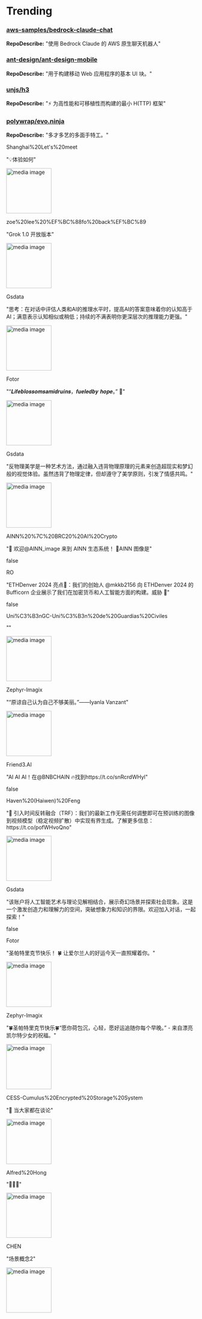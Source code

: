 
# Trending

### [aws-samples/bedrock-claude-chat](https://github.com/aws-samples/bedrock-claude-chat)
**RepoDescribe:** "使用 Bedrock Claude 的 AWS 原生聊天机器人"
  

### [ant-design/ant-design-mobile](https://github.com/ant-design/ant-design-mobile)
**RepoDescribe:** "用于构建移动 Web 应用程序的基本 UI 块。"
  

### [unjs/h3](https://github.com/unjs/h3)
**RepoDescribe:** "⚡️ 为高性能和可移植性而构建的最小 H(TTP) 框架"
  

### [polywrap/evo.ninja](https://github.com/polywrap/evo.ninja)
**RepoDescribe:** "多才多艺的多面手特工。"
  

<TwoColumnLayout>
  <div>
    <p>Shanghai%20Let's%20meet</p>
    <p>"💡体验如何"</p>
  </div>
  <img width="120" src="https://pbs.twimg.com/ext_tw_video_thumb/1769547955105640448/pu/img/hAdxUsNGrlZ_Rj5S.jpg" alt="media image" />
</TwoColumnLayout>
  

<TwoColumnLayout>
  <div>
    <p>zoe%20lee%20%EF%BC%88fo%20back%EF%BC%89</p>
    <p>"Grok 1.0 开放版本"</p>
  </div>
  <img width="120" src="https://pbs.twimg.com/media/GI7sK2abgAA_Lcy.png" alt="media image" />
</TwoColumnLayout>
  

<TwoColumnLayout>
  <div>
    <p>Gsdata</p>
    <p>"思考：在对话中评估人类和AI的推理水平时，提高AI的答案意味着你的认知高于AI；满意表示认知相似或稍低；持续的不满表明你更深层次的推理能力更强。"</p>
  </div>
  <img width="120" src="https://pbs.twimg.com/media/GI7ExnWWcAAgRkN.jpg" alt="media image" />
</TwoColumnLayout>
  

<TwoColumnLayout>
  <div>
    <p>Fotor</p>
    <p>"“𝑳𝒊𝒇𝒆𝒃𝒍𝒐𝒔𝒔𝒐𝒎𝒔𝒂𝒎𝒊𝒅𝒓𝒖𝒊𝒏𝒔，𝒇𝒖𝒆𝒍𝒆𝒅𝒃𝒚 𝒉𝒐𝒑𝒆。” 🌻"</p>
  </div>
  <img width="120" src="https://pbs.twimg.com/media/GI8lPpDWAAA6ijJ.jpg" alt="media image" />
</TwoColumnLayout>
  

<TwoColumnLayout>
  <div>
    <p>Gsdata</p>
    <p>"反物理美学是一种艺术方法，通过融入违背物理原理的元素来创造超现实和梦幻般的视觉体验。虽然违背了物理定律，但却遵守了美学原则，引发了情感共鸣。"</p>
  </div>
  <img width="120" src="https://pbs.twimg.com/media/GI74xuFXYAAhH5r.jpg" alt="media image" />
</TwoColumnLayout>
  

<TwoColumnLayout>
  <div>
    <p>AINN%20%7C%20BRC20%20AI%20Crypto</p>
    <p>"👏 欢迎@AINN_image 来到 AINN 生态系统！ 👏AINN 图像是"</p>
  </div>
  false
</TwoColumnLayout>
  

<TwoColumnLayout>
  <div>
    <p>RO</p>
    <p>"ETHDenver 2024 亮点🚀：我们的创始人 @mkkb2156 向 ETHDenver 2024 的 Bufficorn 企业展示了我们在加密货币和人工智能方面的构建。威胁 🧵"</p>
  </div>
  false
</TwoColumnLayout>
  

<TwoColumnLayout>
  <div>
    <p>Uni%C3%B3nGC-Uni%C3%B3n%20de%20Guardias%20Civiles</p>
    <p>""</p>
  </div>
  <img width="120" src="https://pbs.twimg.com/ext_tw_video_thumb/1769420572386074624/pu/img/-H9ZAWrw2AgEqb47.jpg" alt="media image" />
</TwoColumnLayout>
  

<TwoColumnLayout>
  <div>
    <p>Zephyr-Imagix</p>
    <p>"“原谅自己认为自己不够美丽。”——Iyanla Vanzant"</p>
  </div>
  <img width="120" src="https://pbs.twimg.com/media/GIxxSZkasAAoDG8.jpg" alt="media image" />
</TwoColumnLayout>
  

<TwoColumnLayout>
  <div>
    <p>Friend3.AI</p>
    <p>"AI AI AI！在@BNBCHAIN ​​🔥找到https://t.co/snRcrdWHyl"</p>
  </div>
  false
</TwoColumnLayout>
  

<TwoColumnLayout>
  <div>
    <p>Haven%20(Haiwen)%20Feng</p>
    <p>"🚀 引入时间反转融合（TRF）：我们的最新工作无需任何调整即可在预训练的图像到视频模型（稳定视频扩散）中实现有界生成。了解更多信息：https://t.co/pofWHvoQno"</p>
  </div>
  <img width="120" src="https://pbs.twimg.com/media/GJBCTiPWoAALf7_.jpg" alt="media image" />
</TwoColumnLayout>
  

<TwoColumnLayout>
  <div>
    <p>Gsdata</p>
    <p>"该账户将人工智能艺术与理论见解相结合，展示奇幻场景并探索社会现象。这是一个激发创造力和理解力的空间，突破想象力和知识的界限。欢迎加入对话​​，一起探索！"</p>
  </div>
  false
</TwoColumnLayout>
  

<TwoColumnLayout>
  <div>
    <p>Fotor</p>
    <p>"圣帕特里克节快乐！ 🍀 让爱尔兰人的好运今天一直照耀着你。"</p>
  </div>
  <img width="120" src="https://pbs.twimg.com/media/GIq4GdgWAAAKWBr.jpg" alt="media image" />
</TwoColumnLayout>
  

<TwoColumnLayout>
  <div>
    <p>Zephyr-Imagix</p>
    <p>"🍀圣帕特里克节快乐🍀“愿你荷包沉，心轻，愿好运追随你每个早晚。” - 来自漂亮凯尔特少女的祝福。"</p>
  </div>
  <img width="120" src="https://pbs.twimg.com/media/GI38bxyasAEkBs3.jpg" alt="media image" />
</TwoColumnLayout>
  

<TwoColumnLayout>
  <div>
    <p>CESS-Cumulus%20Encrypted%20Storage%20System</p>
    <p>"🚀 当大家都在谈论"</p>
  </div>
  <img width="120" src="https://pbs.twimg.com/media/GI2w-fyaEAAIKBa.jpg" alt="media image" />
</TwoColumnLayout>
  

<TwoColumnLayout>
  <div>
    <p>Alfred%20Hong</p>
    <p>"🧸🍃🦋"</p>
  </div>
  <img width="120" src="https://pbs.twimg.com/media/GI3iVvQaUAAh1Hc.jpg" alt="media image" />
</TwoColumnLayout>
  

<TwoColumnLayout>
  <div>
    <p>CHEN</p>
    <p>"场景概念2"</p>
  </div>
  <img width="120" src="https://pbs.twimg.com/media/GI33FiRbcAA6eJ6.jpg" alt="media image" />
</TwoColumnLayout>
  